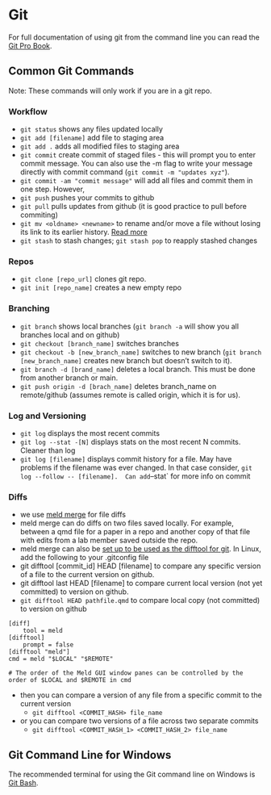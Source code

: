 # Git

For full documentation of using git from the command line you can read the  [Git Pro Book](https://git-scm.com/book/en/v2).  

## Common Git Commands

Note: These commands will only work if you are in a git repo.

### Workflow

- `git status` shows any files updated locally
- `git add [filename]` add file to staging area
- `git add .` adds all modified files to staging area
- `git commit` create commit of staged files - this will prompt you to enter commit message. You can also use the -m flag to write your message directly with commit command (`git commit -m "updates xyz"`).
- `git commit -am "commit message"` will add all files and commit them in one step.  However, 
- `git push` pushes your commits to github
- `git pull` pulls updates from github (it is good practice to pull before commiting)    
- `git mv <oldname> <newname>` to rename and/or move a file without losing its link to its earlier history.  [Read more](https://docs.github.com/en/repositories/working-with-files/managing-files/renaming-a-file)
- `git stash` to stash changes; `git stash pop` to reapply stashed changes

### Repos

- `git clone [repo_url]` clones git repo.   
- `git init [repo_name]` creates a new empty repo

### Branching

- `git branch` shows local branches (`git branch -a` will show you all branches local and on github)
- `git checkout [branch_name]` switches branches
- `git checkout -b [new_branch_name]` switches to new branch (`git branch [new_branch_name]` creates new branch but doesn't switch to it).
- `git branch -d [brand_name]` deletes a local branch.  This must be done from another branch or main.
- `git push origin -d [brach_name]` deletes branch_name on remote/github  (assumes remote is called origin, which it is for us).

### Log and Versioning

- `git log` displays the most recent commits
- `git log --stat -[N]` displays stats on the most recent N commits.  Cleaner than log
- `git log [filename]` displays commit history for a file.  May have problems if the filename was ever changed.  In that case consider, `git log --follow -- [filename].  Can add `--stat` for more info on commit

### Diffs

- we use [meld merge](https://meldmerge.org/) for file diffs
- meld merge can do diffs on two files saved locally.  For example, between a qmd file for a paper in a repo and another copy of that file with edits from a lab member saved outside the repo.
- meld merge can also be [set up to be used as the difftool for git](https://stackoverflow.com/questions/34119866/setting-up-and-using-meld-as-your-git-difftool-and-mergetool).  In Linux, add the following to your .gitconfig file
- git difftool [commit_id] HEAD [filename] to compare any specific version of a file to the current version on github.
- git difftool last HEAD [filename] to compare current local version (not yet committed) to version on github.
- `git difftool HEAD pathfile.qmd` to compare local copy (not committed) to version on
  github

```
[diff]
    tool = meld
[difftool]
    prompt = false
[difftool "meld"]
cmd = meld "$LOCAL" "$REMOTE"

# The order of the Meld GUI window panes can be controlled by the order of $LOCAL and $REMOTE in cmd
```

- then you can compare a version of any file from a specific commit to the current version
   - `git difftool <COMMIT_HASH> file_name`
- or you can compare two versions of a file across two separate commits
   - `git difftool <COMMIT_HASH_1> <COMMIT_HASH_2> file_name`



## Git Command Line for Windows

The recommended terminal for using the Git command line on Windows is [Git Bash](https://git-scm.com/download/win).





